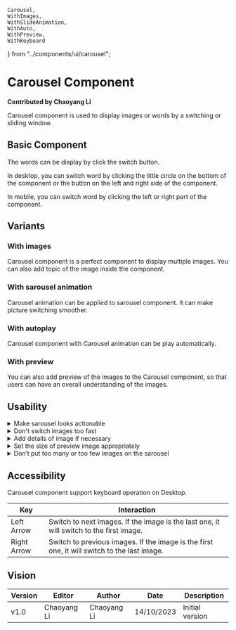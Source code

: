     Carousel,
    WithImages,
    WithSlideAnimation,
    WithAuto,
    WithPreview,
    WithKeyboard
} from "../components/ui/carousel";

# Carousel Component

**Contributed by Chaoyang Li**

Carousel component is used to display images or words by a switching or sliding window.

## Basic Component
The words can be display by click the switch button.

In desktop, you can switch word by clicking the little circle on the bottom of the component or the button on the left and right side of the component.

In mobile, you can switch word by clicking the left or right part of the component.
<Carousel />

## Variants

### With images
Carousel component is a perfect component to display multiple images. You can also add topic of the image inside the component.
<WithImages />

### With sarousel animation
Carousel animation can be applied to sarousel component. It can make picture switching smoother.
<WithSlideAnimation />

### With autoplay
Carousel component with Carousel animation can be play automatically.
<WithAuto />

### With preview
You can also add preview of the images to the Carousel component, so that users can have an overall understanding of the images.
<WithPreview />

## Usability

<details>
    <summary>Make sarousel looks actionable</summary>
    Make sure the button or switch circle of your sarousel obvious, otherwise the user may think it is just a image.
</details>

<details>
    <summary>Don't switch images too fast</summary>
    If you make your sarousel autoplay, make sure users have enough time to read the content before next switch. If you set the speed of autoplay too fast, like 1 second per switch, it can ruin users experience.
</details>

<details>
    <summary>Add details of image if necessary</summary>
    For some images of location or person, text details often help users understand the content of images.
</details>

<details>
    <summary>Set the size of preview image appropriately</summary>
    The size of the preview image should not be too large or too small.

    A preview image that is too large will make the sarousel itself meaningless. (Why use sarousel instead of displaying the entire image?) A preview image that is too small will make it difficult for users to see the general content of the image, making the preview image itself meaningless.
</details>

<details>
    <summary>Don’t put too many or too few images on the sarousel</summary>
    Before you decide to use a sarousel to display something, you need to think about whether the sarousel is suitable.

    If you put too many images into the sarousel (more than 10), users will need to click too many times to fully view them all. If you put too few pictures in the sarousel (less than 3 pictures), maybe you don’t need to use the sarousel, and a photo wall may be more suitable for you.
</details>

## Accessibility
Carousel component support keyboard operation on Desktop.

| Key         | Interaction                                                                                 |
|-------------|---------------------------------------------------------------------------------------------|
| Left Arrow  | Switch to next images. If the image is the last one, it will switch to the first image.     |
| Right Arrow | Switch to previous images. If the image is the first one, it will switch to the last image. |

<WithKeyboard />

## Vision
| Version | Editor      | Author      | Date       | Description     |
|---------|-------------|-------------|------------|-----------------|
| v1.0    | Chaoyang Li | Chaoyang Li | 14/10/2023 | Initial version |
